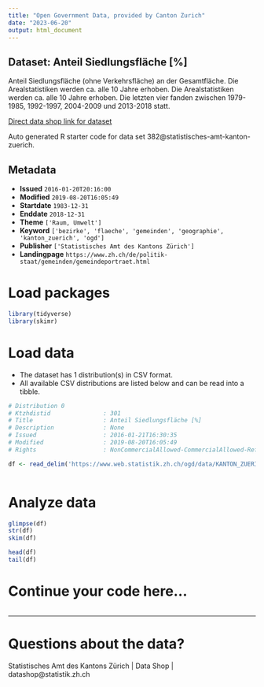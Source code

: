 ```yaml
---
title: "Open Government Data, provided by Canton Zurich"
date: "2023-06-20"
output: html_document
---
```


## Dataset: Anteil Siedlungsfläche [%]

Anteil Siedlungsfläche (ohne Verkehrsfläche) an der Gesamtfläche. Die Arealstatistiken werden ca. alle 10 Jahre erhoben. Die Arealstatistiken werden ca. alle 10 Jahre erhoben. Die letzten vier fanden zwischen 1979-1985, 1992-1997, 2004-2009 und 2013-2018 statt.

[Direct data shop link for dataset](https://www.zh.ch/de/politik-staat/opendata.html#/datasets/382@statistisches-amt-kanton-zuerich)

Auto generated R starter code for data set 382@statistisches-amt-kanton-zuerich.

## Metadata

- **Issued** `2016-01-20T20:16:00`
- **Modified** `2019-08-20T16:05:49`
- **Startdate** `1983-12-31`
- **Enddate** `2018-12-31`
- **Theme** `['Raum, Umwelt']`
- **Keyword** `['bezirke', 'flaeche', 'gemeinden', 'geographie', 'kanton_zuerich', 'ogd']`
- **Publisher** `['Statistisches Amt des Kantons Zürich']`
- **Landingpage** `https://www.zh.ch/de/politik-staat/gemeinden/gemeindeportraet.html`


# Load packages

```r

library(tidyverse)
library(skimr)

```

# Load data

-   The dataset has 1 distribution(s) in CSV format.
-   All available CSV distributions are listed below and can be read into a tibble.

```r

# Distribution 0
# Ktzhdistid               : 301
# Title                    : Anteil Siedlungsfläche [%]
# Description              : None
# Issued                   : 2016-01-21T16:30:35
# Modified                 : 2019-08-20T16:05:49
# Rights                   : NonCommercialAllowed-CommercialAllowed-ReferenceRequired

df <- read_delim('https://www.web.statistik.zh.ch/ogd/data/KANTON_ZUERICH_186.csv')



```

# Analyze data

```r

glimpse(df)
str(df)
skim(df)

head(df)
tail(df)

```

# Continue your code here...

```r

```

------------------------------------------------------------------------

# Questions about the data?

Statistisches Amt des Kantons Zürich | Data Shop | datashop@statistik.zh.ch
